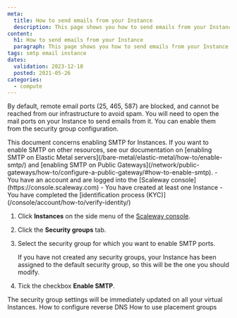 ```yaml
---
meta:
  title: How to send emails from your Instance
  description: This page shows you how to send emails from your Instance
content:
  h1: How to send emails from your Instance
  paragraph: This page shows you how to send emails from your Instance
tags: smtp email instance 
dates:
  validation: 2023-12-18
  posted: 2021-05-26
categories:
  - compute
---
```



By default, remote email ports (25, 465, 587) are blocked, and cannot be reached from our infrastructure to avoid spam. You will need to open the mail ports on your Instance to send emails from it. You can enable them from the security group configuration.

<Macro id="requirements" >

<Message type="note">
  This document concerns enabling SMTP for Instances. If you want to enable SMTP on other resources, see our documentation on [enabling SMTP on Elastic Metal servers](/bare-metal/elastic-metal/how-to/enable-smtp/) and [enabling SMTP on Public Gateways](/network/public-gateways/how-to/configure-a-public-gateway/#how-to-enable-smtp).
</Message>

<Message type="requirement">
  - You have an account and are logged into the [Scaleway console](https://console.scaleway.com)
  - You have created at least one Instance
  - You have completed the [identification process (KYC)](/console/account/how-to/verify-identity/)
</Message>


1. Click **Instances** on the side menu of the [Scaleway console](https://console.scaleway.com).
2. Click the **Security groups** tab.
3. Select the security group for which you want to enable SMTP ports.

    <Message type="note">
      If you have not created any security groups, your Instance has been assigned to the default security group, so this will be the one you should modify.
    </Message>
4. Tick the checkbox **Enable SMTP**.

<Message type="note">
  The security group settings will be immediately updated on all your virtual Instances.
</Message>


<Navigation title="See also">
  <PreviousButton to="/compute/instances/how-to/configure-reverse-dns/">How to configure reverse DNS</PreviousButton>
  <NextButton to="/compute/instances/how-to/use-placement-groups/">How to use placement groups</NextButton>
</Navigation>